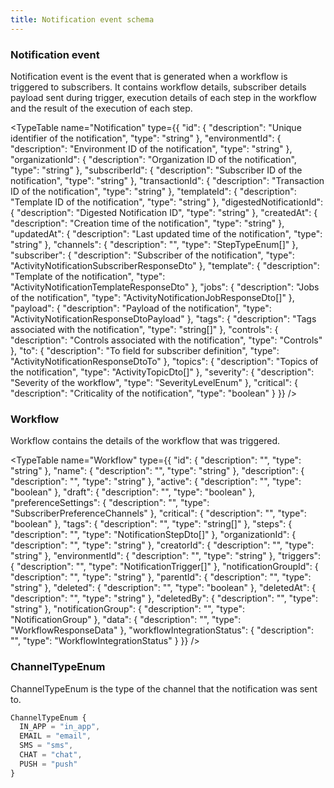 ```yaml
---
title: Notification event schema
---
```


### Notification event

Notification event is the event that is generated when a workflow is triggered to subscribers. It contains workflow details, subscriber details payload sent during trigger, execution details of each step in the workflow and the result of the execution of each step.

<TypeTable name="Notification" type={{
  "id": {
    "description": "Unique identifier of the notification",
    "type": "string"
  },
  "environmentId": {
    "description": "Environment ID of the notification",
    "type": "string"
  },
  "organizationId": {
    "description": "Organization ID of the notification",
    "type": "string"
  },
  "subscriberId": {
    "description": "Subscriber ID of the notification",
    "type": "string"
  },
  "transactionId": {
    "description": "Transaction ID of the notification",
    "type": "string"
  },
  "templateId": {
    "description": "Template ID of the notification",
    "type": "string"
  },
  "digestedNotificationId": {
    "description": "Digested Notification ID",
    "type": "string"
  },
  "createdAt": {
    "description": "Creation time of the notification",
    "type": "string"
  },
  "updatedAt": {
    "description": "Last updated time of the notification",
    "type": "string"
  },
  "channels": {
    "description": "",
    "type": "StepTypeEnum[]"
  },
  "subscriber": {
    "description": "Subscriber of the notification",
    "type": "ActivityNotificationSubscriberResponseDto"
  },
  "template": {
    "description": "Template of the notification",
    "type": "ActivityNotificationTemplateResponseDto"
  },
  "jobs": {
    "description": "Jobs of the notification",
    "type": "ActivityNotificationJobResponseDto[]"
  },
  "payload": {
    "description": "Payload of the notification",
    "type": "ActivityNotificationResponseDtoPayload"
  },
  "tags": {
    "description": "Tags associated with the notification",
    "type": "string[]"
  },
  "controls": {
    "description": "Controls associated with the notification",
    "type": "Controls"
  },
  "to": {
    "description": "To field for subscriber definition",
    "type": "ActivityNotificationResponseDtoTo"
  },
  "topics": {
    "description": "Topics of the notification",
    "type": "ActivityTopicDto[]"
  },
  "severity": {
    "description": "Severity of the workflow",
    "type": "SeverityLevelEnum"
  },
  "critical": {
    "description": "Criticality of the notification",
    "type": "boolean"
  }
}} />

### Workflow

Workflow contains the details of the workflow that was triggered.

<TypeTable name="Workflow" type={{
  "id": {
    "description": "",
    "type": "string"
  },
  "name": {
    "description": "",
    "type": "string"
  },
  "description": {
    "description": "",
    "type": "string"
  },
  "active": {
    "description": "",
    "type": "boolean"
  },
  "draft": {
    "description": "",
    "type": "boolean"
  },
  "preferenceSettings": {
    "description": "",
    "type": "SubscriberPreferenceChannels"
  },
  "critical": {
    "description": "",
    "type": "boolean"
  },
  "tags": {
    "description": "",
    "type": "string[]"
  },
  "steps": {
    "description": "",
    "type": "NotificationStepDto[]"
  },
  "organizationId": {
    "description": "",
    "type": "string"
  },
  "creatorId": {
    "description": "",
    "type": "string"
  },
  "environmentId": {
    "description": "",
    "type": "string"
  },
  "triggers": {
    "description": "",
    "type": "NotificationTrigger[]"
  },
  "notificationGroupId": {
    "description": "",
    "type": "string"
  },
  "parentId": {
    "description": "",
    "type": "string"
  },
  "deleted": {
    "description": "",
    "type": "boolean"
  },
  "deletedAt": {
    "description": "",
    "type": "string"
  },
  "deletedBy": {
    "description": "",
    "type": "string"
  },
  "notificationGroup": {
    "description": "",
    "type": "NotificationGroup"
  },
  "data": {
    "description": "",
    "type": "WorkflowResponseData"
  },
  "workflowIntegrationStatus": {
    "description": "",
    "type": "WorkflowIntegrationStatus"
  }
}} />

### ChannelTypeEnum

ChannelTypeEnum is the type of the channel that the notification was sent to.

```typescript
ChannelTypeEnum {
  IN_APP = "in_app",
  EMAIL = "email",
  SMS = "sms",
  CHAT = "chat",
  PUSH = "push"
}
```